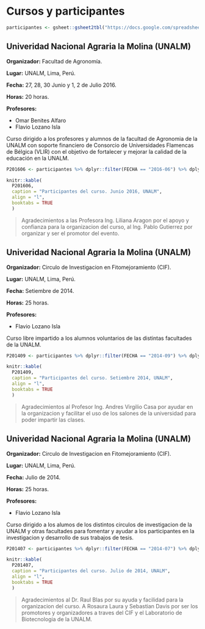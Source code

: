# Cursos y participantes

```r

participantes <- gsheet::gsheet2tbl("https://docs.google.com/spreadsheets/d/1_IZDac1jyBHidA7nvYZ_0NDnnW4foQQTYEmbLt7Zmvs/edit#gid=2139887140")

```


## Univeridad Nacional Agraria la Molina (UNALM)

**Organizador:** Facultad de Agronomía.

**Lugar:** UNALM, Lima, Perú.

**Fecha:** 27, 28, 30 Junio y 1, 2 de Julio 2016.

**Horas:** 20 horas.

**Profesores:**

- Omar Benites Alfaro
- Flavio Lozano Isla


Curso dirigido a los profesores y alumnos de la facultad de Agronomia de la UNALM con soporte financiero de Consorcio de Universidades Flamencas de Bélgica (VLIR)  con el objetivo de fortalecer y mejorar la calidad de la educación en la UNALM.

```r

P201606 <- participantes %>% dplyr::filter(FECHA == "2016-06") %>% dplyr::select(PARTICIPANTES, EMAIL)

knitr::kable(
  P201606,
  caption = "Participantes del curso. Junio 2016, UNALM",
  align = "l",
  booktabs = TRUE
  )

```

> Agradecimientos a las Profesora Ing. Liliana Aragon por el apoyo y confianza para la organizacion del curso, al Ing. Pablo Gutierrez por organizar y ser el promotor del evento. 



## Univeridad Nacional Agraria la Molina (UNALM)

**Organizador:** Circulo de Investigacion en Fitomejoramiento (CIF).

**Lugar:** UNALM, Lima, Perú.

**Fecha:** Setiembre de 2014.

**Horas:** 25 horas.

**Profesores:**

- Flavio Lozano Isla

Curso libre impartido a los alumnos voluntarios de las distintas facultades de la UNALM.


```r

P201409 <- participantes %>% dplyr::filter(FECHA == "2014-09") %>% dplyr::select(PARTICIPANTES, EMAIL)

knitr::kable(
  P201409,
  caption = "Participantes del curso. Setiembre 2014, UNALM",
  align = "l",
  booktabs = TRUE
  )

```

> Agradecimientos al Profesor Ing. Andres Virgilio Casa por ayudar en la organizacion y facilitar el uso de los salones de la universidad para poder impartir las clases.


## Univeridad Nacional Agraria la Molina (UNALM)

**Organizador:** Circulo de Investigacion en Fitomejoramiento (CIF).

**Lugar:** UNALM, Lima, Perú.

**Fecha:** Julio de 2014.

**Horas:** 25 horas.

**Profesores:**

- Flavio Lozano Isla

Curso dirigido a los alumos de los distintos circulos de investigacion de la UNALM y otras facultades para fomentar y ayudar a los participantes en la investigacion y desarrollo de sus trabajos de tesis.


```r

P201407 <- participantes %>% dplyr::filter(FECHA == "2014-07") %>% dplyr::select(PARTICIPANTES, EMAIL)

knitr::kable(
  P201407,
  caption = "Participantes del curso. Julio de 2014, UNALM",
  align = "l",
  booktabs = TRUE
  )

```

> Agradecimientos al Dr. Raul Blas por su ayuda y facilidad para la organizacion del curso. A Rosaura Laura y Sebastian Davis por ser los promotores y organizadores a traves del CIF y el Laboratorio de Biotecnologia de la UNALM.
